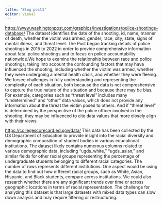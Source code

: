 ```yaml
---
title: "Blog post1"
editor: visual
---
```


<https://www.washingtonpost.com/graphics/investigations/police-shootings-database/> The dataset identifies the date of the shooting, id, name, manner of death, whether the victim was armed, gender, race, city, state, signs of mental illness, and threat level. The Post began tracking details of police shootings in 2015 to 2022 in order to provide comprehensive information about fatal police shootings and to focus on police accountability nationwide.We hope to examine the relationship between race and police shootings, taking into account the confounding factors that may have influenced the shooting, including whether the victim was armed, whether they were undergoing a mental health crisis, and whether they were fleeing. We forsee challenges in fully understanding and representing the complexity of each situation, both because the data is not compreshensive to capture the true nature of the situation and because there may be bias. For example, categories such as "threat level" includes many "undetermined" and "other" data values, which does not provide any information about the threat the victim posed to others. And if "threat level" is determined by the perspective of the police officer involved in the shooting, they may be influenced to cite data values that more closely align with their views.

<https://collegescorecard.ed.gov/data/> This data has been collected by the US Department of Education to provide insight into the racial diversity and demographic composition of student bodies in various educational institutions. The dataset likely contains numerous columns related to various demographic data, including "ugds_white," "ugds_asian," and similar fields for other racial groups representing the percentage of undergraduate students belonging to different racial categories. The number of rows represents different institutions. One aspect would be using the data to find out how different racial groups, such as White, Asian, Hispanic, and Black students, compare across institutions. We could also research whether there are any significant trends over time or across geographic locations in terms of racial representation. The challenge for analyzing this dataset is that large datasets with mixed data types can slow down analysis and may require filtering or restructuring.
